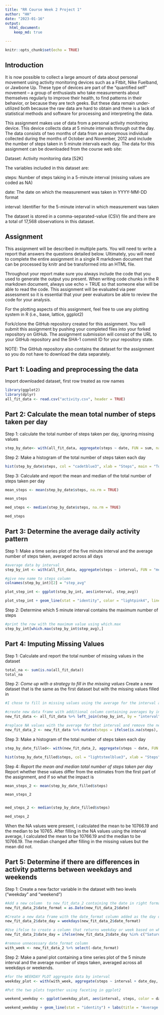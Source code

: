 ```yaml
---
title: "RR Course Week 2 Project 1"
author: "HH"
date: "2023-01-16"
output:  
  html_document:
    keep_md: true

---
```


```r
knitr::opts_chunk$set(echo = TRUE)
```

## Introduction 
It is now possible to collect a large amount of data about personal movement using activity monitoring devices such as a Fitbit, Nike Fuelband, or Jawbone Up. These type of devices are part of the “quantified self” movement – a group of enthusiasts who take measurements about themselves regularly to improve their health, to find patterns in their behavior, or because they are tech geeks. But these data remain under-utilized both because the raw data are hard to obtain and there is a lack of statistical methods and software for processing and interpreting the data.

This assignment makes use of data from a personal activity monitoring device. This device collects data at 5 minute intervals through out the day. The data consists of two months of data from an anonymous individual collected during the months of October and November, 2012 and include the number of steps taken in 5 minute intervals each day.
The data for this assignment can be downloaded from the course web site:

Dataset: Activity monitoring data [52K]

The variables included in this dataset are:

steps: Number of steps taking in a 5-minute interval (missing values are coded as \color{red}{\verb|NA|}NA)

date: The date on which the measurement was taken in YYYY-MM-DD format

interval: Identifier for the 5-minute interval in which measurement was taken

The dataset is stored in a comma-separated-value (CSV) file and there are a total of 17,568 observations in this dataset.

## Assignment
This assignment will be described in multiple parts. You will need to write a report that answers the questions detailed below. Ultimately, you will need to complete the entire assignment in a single R markdown document that can be processed by knitr and be transformed into an HTML file.

Throughout your report make sure you always include the code that you used to generate the output you present. When writing code chunks in the R markdown document, always use \color{red}{\verb|echo = TRUE|}echo = TRUE so that someone else will be able to read the code. This assignment will be evaluated via peer assessment so it is essential that your peer evaluators be able to review the code for your analysis.

For the plotting aspects of this assignment, feel free to use any plotting system in R (i.e., base, lattice, ggplot2)

Fork/clone the GitHub repository created for this assignment. You will submit this assignment by pushing your completed files into your forked repository on GitHub. The assignment submission will consist of the URL to your GitHub repository and the SHA-1 commit ID for your repository state.

NOTE: The GitHub repository also contains the dataset for the assignment so you do not have to download the data separately.

## Part 1: Loading and preprocessing the data
Import downloaded dataset, first row treated as row names
```r
library(ggplot2)
library(dplyr)
all_fit_data <- read.csv("activity.csv", header = TRUE)
```

## Part 2: Calculate the mean total number of steps taken per day
Step 1: calculate the total number of steps taken per day, ignoring missing values
```r
step_by_date<- with(all_fit_data, aggregate(steps ~ date, FUN = sum, na.rm = TRUE))
```

Step 2: Make a histogram of the total number of steps taken each day
```r
hist(step_by_date$steps, col = "cadetblue3", xlab = "Steps", main = "Total Steps per Day")
```

Step 3: Calculate and report the mean and median of the total number of steps taken per day
```r
mean_steps <- mean(step_by_date$steps, na.rm = TRUE)

mean_steps

med_steps <- median(step_by_date$steps, na.rm = TRUE)

med_steps
```

## Part 3: Determine the average daily activity pattern 
Step 1: Make a time series plot of the five minute interval and the average number of steps taken, averaged across all days 
```r
#average data by interval 
step_by_int <- with(all_fit_data, aggregate(steps ~ interval, FUN = "mean"))

#give new name to steps column
colnames(step_by_int)[2] = "step_avg"

plot_step_int <- ggplot(step_by_int, aes(interval, step_avg))

plot_step_int + geom_line(stat = "identity", color = "lightpink4", linewidth = 1) + labs(title = "Average Steps by Interval") + labs(x = "Interval", y = "Average Steps")
```

Step 2: Determine which 5 minute interval contains the maximum number of steps
```r
#print the row with the maximum value using which.max
step_by_int[which.max(step_by_int$step_avg),]
```

## Part 4: Imputing Missing Values 
Step 1: Calculate and report the total number of missing values in the dataset 
```r
total_na <- sum(is.na(all_fit_data))
total_na
```

Step 2: 
*Come up with a strategy to fill in the missing values 
*Create a new dataset that is the same as the first dataset but with the missing values filled in
```r
#I chose to fill in missing values using the average for the interval associated with the missing value 

#create new data frame with additional column containing averages by interval 
new_fit_data <- all_fit_data %>% left_join(step_by_int, by = "interval")

#replace NA values with the average for that interval and remove the new column with averages
new_fit_data_2 <- new_fit_data %>% mutate(steps = ifelse(is.na(steps), `step_avg`, steps)) %>% select(-step_avg)
```

Step 3: Make a histogram of the total number of steps taken each day
```r
step_by_date_filled<- with(new_fit_data_2, aggregate(steps ~ date, FUN = sum))

hist(step_by_date_filled$steps, col = "lightsteelblue3", xlab = "Steps", main = "Total Steps per Day")
```

Step 4: 
*Report the mean and median total number of steps taken per day
*Report whether these values differ from the estimates from the first part of the assignment, and if so what the impact is 
```R
mean_steps_2 <- mean(step_by_date_filled$steps)

mean_steps_2


med_steps_2 <- median(step_by_date_filled$steps)

med_steps_2
```
When the NA values were present, I calculated the mean to be 10766.19 and the median to be 10765. 
After filling in the NA values using the interval average, I calculated the mean to be 10766.19 and the median to be 10766.19. The median changed after filling in the missing values but the mean did not. 

## Part 5: Determine if there are differences in activity patterns between weekdays and weekends
Step 1: Create a new factor variable in the dataset with two levels ("weekday" and "weekend")
```r
#Add a new column  to new_fit_data_2 containing the date in right format (date_format)
new_fit_data_2$date_format = as.Date(new_fit_data_2$date) 

#Create a new data frame with the date_format column added as the day of the week - this added column not replace
new_fit_data_2$date_day = weekdays(new_fit_data_2$date_format) 

#Use ifelse to create a column that returns weekday or week based on what is in date_day column 
new_fit_data_2$date_day = ifelse(new_fit_data_2$date_day %in% c("Saturday", "Sunday"), "weekend", "weekday")

#remove unnecessary date_format column
with_week <- new_fit_data_2 %>% select(-date_format)
```

Step 2: Make a panel plot containing a time series plot of the 5 minute interval and the average number of steps taken, averaged across all weekdays or weekends. 
```R
#for the WEEKDAY PLOT aggregate data by interval 
weekday_plot <- with(with_week, aggregate(steps ~ interval + date_day, FUN = "mean"))

#Put the two plots together using faceting in ggplot2

weekend_weekday <- ggplot(weekday_plot, aes(interval, steps, color = date_day))

weekend_weekday + geom_line(stat = "identity") + labs(title = "Average Steps by Interval") + facet_grid(rows = vars(date_day)) +scale_colour_manual(values = c("violetred4", "seagreen4"))
```



